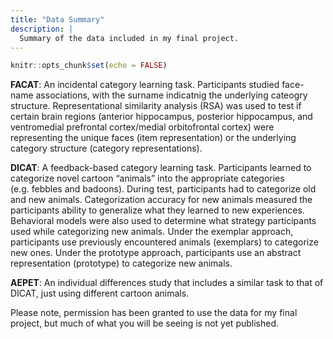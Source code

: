 ```yaml
---
title: "Data Summary"
description: |
  Summary of the data included in my final project. 
---
```


```r
knitr::opts_chunk$set(echo = FALSE)
```

**FACAT**: An incidental category learning task. Participants studied face-name associations, with the surname indicatnig the underlying cateogry structure. Representational similarity analysis (RSA) was used to test if certain brain regions (anterior hippocampus, posterior hippocampus, and ventromedial prefrontal cortex/medial orbitofrontal cortex) were representing the unique faces (item representation) or the underlying category structure (category representations). 

**DICAT**: A feedback-based category learning task. Participants learned to categorize novel cartoon "animals" into the appropriate categories (e.g. febbles and badoons). During test, participants had to categorize old and new animals. Categorization accuracy for new animals measured the participants ability to generalize what they learned to new experiences. Behavioral models were also used to determine what strategy participants used while categorizing new animals. Under the exemplar approach, participants use previously encountered animals (exemplars) to categorize new ones. Under the prototype approach, participants use an abstract representation (prototype) to categorize new animals.

**AEPET**: An individual differences study that includes a similar task to that of DICAT, just using different cartoon animals. 

Please note, permission has been granted to use the data for my final project, but much of what you will be seeing is not yet published. 